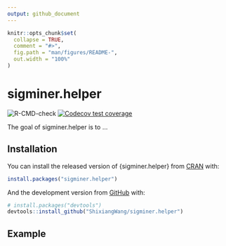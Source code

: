 ```yaml
---
output: github_document
---
```


<!-- README.md is generated from README.Rmd. Please edit that file -->

```r
knitr::opts_chunk$set(
  collapse = TRUE,
  comment = "#>",
  fig.path = "man/figures/README-",
  out.width = "100%"
)
```

# sigminer.helper

<!-- badges: start -->
![R-CMD-check](https://github.com/ShixiangWang/sigminer.helper/workflows/R-CMD-check/badge.svg)
[![Codecov test coverage](https://codecov.io/gh/ShixiangWang/sigminer.helper/branch/master/graph/badge.svg)](https://codecov.io/gh/ShixiangWang/sigminer.helper?branch=master)
<!-- badges: end -->

The goal of sigminer.helper is to ...

## Installation

You can install the released version of {sigminer.helper} from [CRAN](https://CRAN.R-project.org) with:

``` r
install.packages("sigminer.helper")
```

And the development version from [GitHub](https://github.com/) with:

``` r
# install.packages("devtools")
devtools::install_github("ShixiangWang/sigminer.helper")
```
## Example


